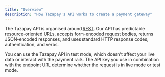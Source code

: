 ```yaml
---
title: "Overview"
description: "How Tazapay's API works to create a payment gateway"
---
```


The Tazapay API is organised around [REST](https://en.wikipedia.org/wiki/Representational_state_transfer). Our API has predictable resource-oriented URLs, accepts form-encoded request bodies, returns JSON-encoded responses, and uses standard HTTP response codes, authentication, and verbs.

You can use the Tazapay API in test mode, which doesn't affect your live data or interact with the payment rails. The API key you use in combination with the endpoint URL determine whether the request is in live mode or test mode.
